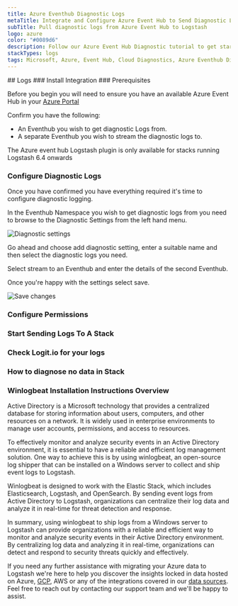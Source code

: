 ```yaml
---
title: Azure Eventhub Diagnostic Logs
metaTitle: Integrate and Configure Azure Event Hub to Send Diagnostic Logs
subTitle: Pull diagnostic logs from Azure Event Hub to Logstash
logo: azure
color: "#0089d6"
description: Follow our Azure Event Hub Diagnostic tutorial to get started shipping Azure Event Hub Diagnostic logs to Logstash for monitoring and analysis.
stackTypes: logs
tags: Microsoft, Azure, Event Hub, Cloud Diagnostics, Azure Eventhub Diagnostics
---
```


<Steps>
  ## Logs
  ### Install Integration
  <InstallIntegration/>
  ### Prerequisites

  Before you begin you will need to ensure you have an available 
  Azure Event Hub in your [Azure Portal](https://portal.azure.com/)

  Confirm you have the following:
  - An Eventhub you wish to get diagnostic Logs from.
  - A separate Eventhub you wish to stream the diagnostic logs to.

  <Callout type="info">
      The Azure event hub Logstash plugin is only available for stacks running Logstash 6.4 onwards
  </Callout>

  ### Configure Diagnostic Logs

  Once you have confirmed you have everything required it's time to configure diagnostic logging.

  In the Eventhub Namespace you wish to get diagnostic logs from you need to browse to the Diagnostic Settings from the left hand menu.

  ![Diagnostic settings](@/images/integrations/azure/eventhub/DiagnosticSettings.png)

  Go ahead and choose add diagnostic setting, enter a suitable name and then select the diagnostic logs you need.

  Select stream to an Eventhub and enter the details of the second Eventhub.

  Once you're happy with the settings select save.

  ![Save changes](@/images/integrations/azure/eventhub/DiagnosticSettings2.png)

  ### Configure Permissions

  <AzureConfiguration />

  ### Start Sending Logs To A Stack

  <AzureInput stackType="logs" utmMedium="logs" utmCampaign="azureactivitylogs" type="azure" />

  ### Check Logit.io for your logs

  <LaunchStack utmMedium="logs" utmCampaign="azureactivitylogs" source="azureactivitylogs" />

  ### How to diagnose no data in Stack

  <DiagnoseNoData />

</Steps>

### Winlogbeat Installation Instructions Overview

Active Directory is a Microsoft technology that provides a centralized database for storing information about users, 
computers, and other resources on a network. It is widely used in enterprise environments to manage user accounts, 
permissions, and access to resources.

To effectively monitor and analyze security events in an Active Directory environment, it is essential to have a reliable 
and efficient log management solution. One way to achieve this is by using winlogbeat, an open-source log shipper that can 
be installed on a Windows server to collect and ship event logs to Logstash.

Winlogbeat is designed to work with the Elastic Stack, which includes Elasticsearch, Logstash, and OpenSearch. By sending 
event logs from Active Directory to Logstash, organizations can centralize their log data and analyze it in real-time for 
threat detection and response.

In summary, using winlogbeat to ship logs from a Windows server to Logstash can provide organizations with a reliable and 
efficient way to monitor and analyze security events in their Active Directory environment. By centralizing log data and 
analyzing it in real-time, organizations can detect and respond to security threats quickly and effectively.
      
If you need any further assistance with migrating your Azure data to Logstash we're here to help you discover the insights 
locked in data hosted on Azure, [GCP](/integrations/log-management/google-cloud/operations), AWS or any of the integrations 
covered in our [data sources](/integrations). Feel free to reach out by contacting our support 
team <IntercomButton text="via live chat" /> and we'll be happy to assist.